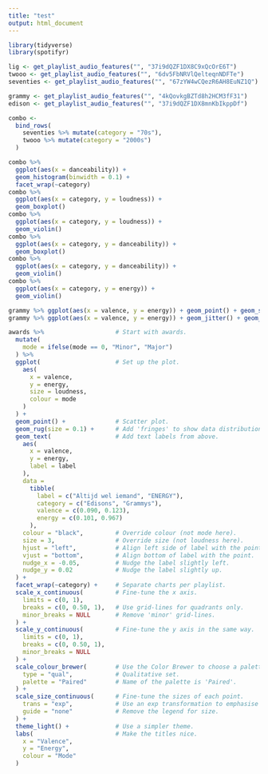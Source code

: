 ```yaml
---
title: "test"
output: html_document
---
```

```r
library(tidyverse)
library(spotifyr)
```
```r
lig <- get_playlist_audio_features("", "37i9dQZF1DX8C9xQcOrE6T")
twooo <- get_playlist_audio_features("", "6dv5FbNRVlQelteqnNDFTe")
seventies <- get_playlist_audio_features("", "67zYW4wCQezR6AH8EuNZ1Q")
```

```r
grammy <- get_playlist_audio_features("", "4kQovkgBZTd8h2HCM3fF31")
edison <- get_playlist_audio_features("", "37i9dQZF1DX8mnKbIkppDf")
```

```r
combo <-
  bind_rows(
    seventies %>% mutate(category = "70s"),
    twooo %>% mutate(category = "2000s")
  )
```



```r
combo %>%
  ggplot(aes(x = danceability)) +
  geom_histogram(binwidth = 0.1) +
  facet_wrap(~category)
combo %>%
  ggplot(aes(x = category, y = loudness)) +
  geom_boxplot()
combo %>%
  ggplot(aes(x = category, y = loudness)) +
  geom_violin()
combo %>%
  ggplot(aes(x = category, y = danceability)) +
  geom_boxplot()
combo %>%
  ggplot(aes(x = category, y = danceability)) +
  geom_violin()
combo %>%
  ggplot(aes(x = category, y = energy)) +
  geom_violin()

```

```r
grammy %>% ggplot(aes(x = valence, y = energy)) + geom_point() + geom_smooth()
grammy %>% ggplot(aes(x = valence, y = energy)) + geom_jitter() + geom_smooth()
```

```r
awards %>%                    # Start with awards.
  mutate(
    mode = ifelse(mode == 0, "Minor", "Major")
  ) %>%
  ggplot(                     # Set up the plot.
    aes(
      x = valence,
      y = energy,
      size = loudness,
      colour = mode
    )
  ) +
  geom_point() +              # Scatter plot.
  geom_rug(size = 0.1) +      # Add 'fringes' to show data distribution.
  geom_text(                  # Add text labels from above.
    aes(
      x = valence,
      y = energy,
      label = label
    ),
    data = 
      tibble(
        label = c("Altijd wel iemand", "ENERGY"),
        category = c("Edisons", "Grammys"),
        valence = c(0.090, 0.123),
        energy = c(0.101, 0.967)
      ),
    colour = "black",         # Override colour (not mode here).
    size = 3,                 # Override size (not loudness here).
    hjust = "left",           # Align left side of label with the point.
    vjust = "bottom",         # Align bottom of label with the point.
    nudge_x = -0.05,          # Nudge the label slightly left.
    nudge_y = 0.02            # Nudge the label slightly up.
  ) +
  facet_wrap(~category) +     # Separate charts per playlist.
  scale_x_continuous(         # Fine-tune the x axis.
    limits = c(0, 1),
    breaks = c(0, 0.50, 1),   # Use grid-lines for quadrants only.
    minor_breaks = NULL       # Remove 'minor' grid-lines.
  ) +
  scale_y_continuous(         # Fine-tune the y axis in the same way.
    limits = c(0, 1),
    breaks = c(0, 0.50, 1),
    minor_breaks = NULL
  ) +
  scale_colour_brewer(        # Use the Color Brewer to choose a palette.
    type = "qual",            # Qualitative set.
    palette = "Paired"        # Name of the palette is 'Paired'.
  ) +
  scale_size_continuous(      # Fine-tune the sizes of each point.
    trans = "exp",            # Use an exp transformation to emphasise loud.
    guide = "none"            # Remove the legend for size.
  ) +
  theme_light() +             # Use a simpler theme.
  labs(                       # Make the titles nice.
    x = "Valence",
    y = "Energy",
    colour = "Mode"
  )
```